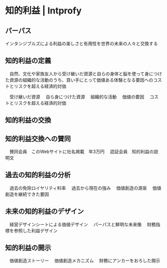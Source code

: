# 知的利益 | Intprofy

## パーパス
インタンジブルズによる利益の楽しさと有用性を世界の未来の人々と交換する

## 知的利益の定義
　自然、文化や家族友人から受け継いだ資源と自らの身体と脳を使って身につけた資源の組織的な活動のうち、買い手にとって価値ある体験となる要因へのコストとリスクを超える経済的対価

　受け継いだ資源
　自ら身につけた資源
　組織的な活動
　価値の要因
　コストとリスクを超える経済的対価

## 知的利益の交換

## 知的利益交換への賛同
　賛同会員　このWebサイトに社名掲載　年3万円
　認証会員　知的利益の説明文

## 過去の知的利益の分析
　過去の免除ロイヤリティ料率
　過去から現在の強み
　価値創造の源泉
　価値創造を継続できた要因

## 未来の知的利益のデザイン
　経営デザインシートによる価値デザイン
　パーパスと鮮明な未来像
　財務指標を参照した利益デザイン

## 知的利益の開示
　価値創造ストーリー
　価値創造メカニズム
　財務にアンカーをおろした開示
